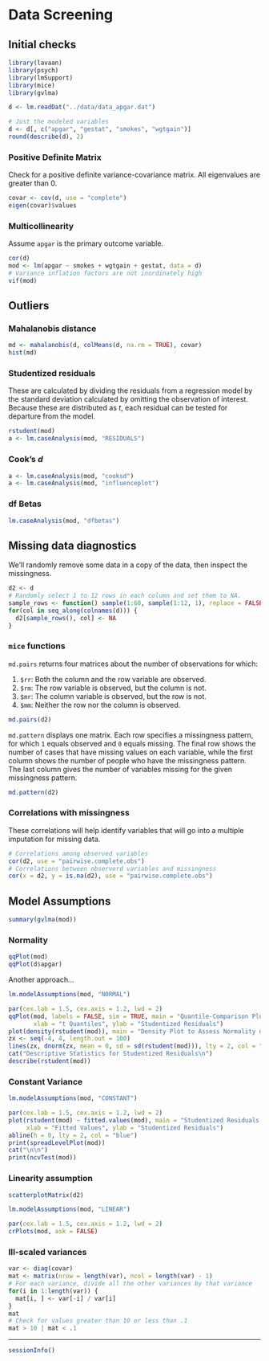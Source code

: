 Data Screening
===============================================================================

## Initial checks

```r
library(lavaan)
library(psych)
library(lmSupport)
library(mice)
library(gvlma)

d <- lm.readDat("../data/data_apgar.dat")

# Just the modeled variables
d <- d[, c("apgar", "gestat", "smokes", "wgtgain")]
round(describe(d), 2)
```


### Positive Definite Matrix

Check for a positive definite variance-covariance matrix. All eigenvalues are greater than 0.

```r
covar <- cov(d, use = "complete")
eigen(covar)$values
```


### Multicollinearity

Assume `apgar` is the primary outcome variable.

```r
cor(d)
mod <- lm(apgar ~ smokes + wgtgain + gestat, data = d)
# Variance inflation factors are not inordinately high
vif(mod)
```






## Outliers


### Mahalanobis distance

```r
md <- mahalanobis(d, colMeans(d, na.rm = TRUE), covar)
hist(md)
```


### Studentized residuals

These are calculated by dividing the residuals from a regression model by the standard deviation calculated by omitting the observation of interest. Because these are distributed as _t_, each residual can be tested for departure from the model.

```r
rstudent(mod)
a <- lm.caseAnalysis(mod, "RESIDUALS")
```


### Cook's _d_

```r
a <- lm.caseAnalysis(mod, "cooksd")
a <- lm.caseAnalysis(mod, "influenceplot")
```


### df Betas

```r
lm.caseAnalysis(mod, "dfbetas")
```






## Missing data diagnostics

We'll randomly remove some data in a copy of the data, then inspect the missingness.

```r
d2 <- d
# Randomly select 1 to 12 rows in each column and set them to NA.
sample_rows <- function() sample(1:60, sample(1:12, 1), replace = FALSE)
for(col in seq_along(colnames(d))) {
  d2[sample_rows(), col] <- NA
}
```


### `mice` functions

`md.pairs` returns four matrices about the number of observations for which:

1. `$rr`: Both the column and the row variable are observed.
2. `$rm`: The row variable is observed, but the column is not.
3. `$mr`: The column variable is observed, but the row is not.
4. `$mm`: Neither the row nor the column is observed.

```r
md.pairs(d2)
```

`md.pattern` displays one matrix. Each row specifies a missingness pattern, for which `1` equals observed and `0` equals missing. The final row shows the number of cases that have missing values on each variable, while the first column shows the number of people who have the missingness pattern. The last column gives the number of variables missing for the given missingness pattern.

```r
md.pattern(d2)
```


### Correlations with missingness

These correlations will help identify variables that will go into a multiple imputation for missing data.

```r
# Correlations among observed variables
cor(d2, use = "pairwise.complete.obs")
# Correlations between observerd variables and missingness
cor(x = d2, y = is.na(d2), use = "pairwise.complete.obs")
```




## Model Assumptions

```r
summary(gvlma(mod))
```


### Normality

```r
qqPlot(mod)
qqPlot(d$apgar)
```

Another approach...

```r
lm.modelAssumptions(mod, "NORMAL")
```

```r
par(cex.lab = 1.5, cex.axis = 1.2, lwd = 2)
qqPlot(mod, labels = FALSE, sim = TRUE, main = "Quantile-Comparison Plot to Assess Normality", 
       xlab = "t Quantiles", ylab = "Studentized Residuals")
plot(density(rstudent(mod)), main = "Density Plot to Assess Normality of Residuals", xlab = "Studentized Residual")
zx <- seq(-4, 4, length.out = 100)
lines(zx, dnorm(zx, mean = 0, sd = sd(rstudent(mod))), lty = 2, col = "blue")
cat("Descriptive Statistics for Studentized Residuals\n")
describe(rstudent(mod))
```


### Constant Variance

```r
lm.modelAssumptions(mod, "CONSTANT")
```

```r
par(cex.lab = 1.5, cex.axis = 1.2, lwd = 2)
plot(rstudent(mod) ~ fitted.values(mod), main = "Studentized Residuals vs. Fitted Values", 
     xlab = "Fitted Values", ylab = "Studentized Residuals")
abline(h = 0, lty = 2, col = "blue")
print(spreadLevelPlot(mod))
cat("\n\n")
print(ncvTest(mod))
```


### Linearity assumption

```r
scatterplotMatrix(d2)
```

```r
lm.modelAssumptions(mod, "LINEAR")
```

```r
par(cex.lab = 1.5, cex.axis = 1.2, lwd = 2)
crPlots(mod, ask = FALSE)
```


### Ill-scaled variances

```r
var <- diag(covar)
mat <- matrix(nrow = length(var), ncol = length(var) - 1)
# For each variance, divide all the other variances by that variance
for(i in 1:length(var)) {
  mat[i, ] <- var[-i] / var[i]
}
mat
# Check for values greater than 10 or less than .1
mat > 10 | mat < .1 
```

***

```r
sessionInfo()
```
